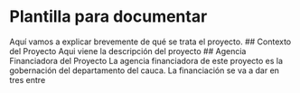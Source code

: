 # Plantilla para documentar
Aquí vamos a explicar brevemente de qué se trata el proyecto.
## Contexto del Proyecto 
Aqui viene la descripción del proyecto
## Agencia Financiadora del Proyecto
La agencia financiadora de este proyecto es la gobernación del departamento del cauca. La financiación se va a dar en tres entre


